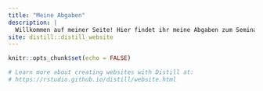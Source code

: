 ```yaml
---
title: "Meine Abgaben"
description: |
  Willkommen auf meiner Seite! Hier findet ihr meine Abgaben zum Seminar "Informationsvisualisierung und Sprache" (SS2021)
site: distill::distill_website
---
```


```r
knitr::opts_chunk$set(echo = FALSE)

# Learn more about creating websites with Distill at:
# https://rstudio.github.io/distill/website.html

```

